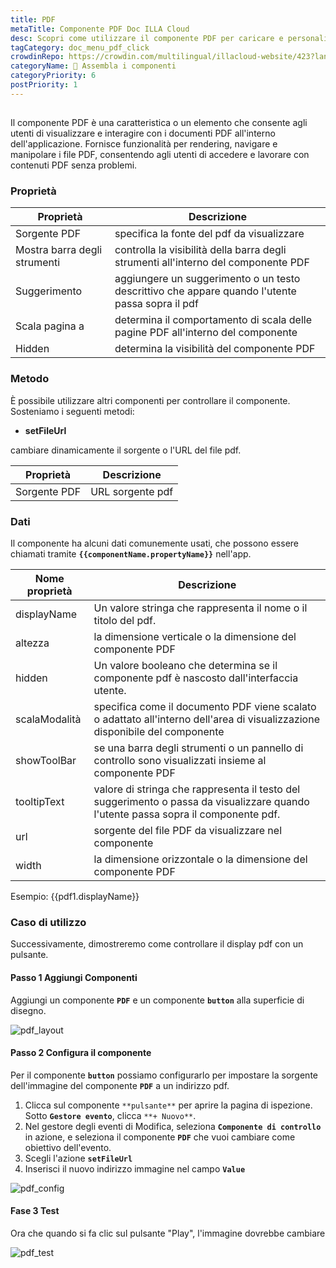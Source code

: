 ```yaml
---
title: PDF
metaTitle: Componente PDF Doc ILLA Cloud
desc: Scopri come utilizzare il componente PDF per caricare e personalizzare i file pdf per la tua app in ILLA Cloud.
tagCategory: doc_menu_pdf_click
crowdinRepo: https://crowdin.com/multilingual/illacloud-website/423?languages=it&filter=basic&value=0
categoryName: 🧬 Assembla i componenti
categoryPriority: 6
postPriority: 1
---
```


## <h2 hidden>Cos'è il PDF?</h2>

Il componente PDF è una caratteristica o un elemento che consente agli utenti di visualizzare e interagire con i documenti PDF all'interno dell'applicazione. Fornisce funzionalità per rendering, navigare e manipolare i file PDF, consentendo agli utenti di accedere e lavorare con contenuti PDF senza problemi.

### Proprietà

| Proprietà                    | Descrizione                                                                                           |
| ---------------------------- | ----------------------------------------------------------------------------------------------------- |
| Sorgente PDF                 | specifica la fonte del pdf da visualizzare                                                            |
| Mostra barra degli strumenti | controlla la visibilità della barra degli strumenti all'interno del componente PDF                    |
| Suggerimento                 | aggiungere un suggerimento o un testo descrittivo che appare quando l'utente passa sopra il pdf       |
| Scala pagina a               | determina il comportamento di scala delle pagine PDF all'interno del componente                       |
| Hidden                       | determina la visibilità del componente PDF                                                            |

### Metodo

È possibile utilizzare altri componenti per controllare il componente. Sosteniamo i seguenti metodi:

-   **setFileUrl**

cambiare dinamicamente il sorgente o l'URL del file pdf.

| Proprietà    | Descrizione      |
| ------------ | ---------------- |
| Sorgente PDF | URL sorgente pdf |

### Dati

Il componente ha alcuni dati comunemente usati, che possono essere chiamati tramite **`{{componentName.propertyName}}`** nell'app.

| Nome proprietà    | Descrizione                                                                                                                               |
| ----------------- | ----------------------------------------------------------------------------------------------------------------------------------------- |
| displayName       | Un valore stringa che rappresenta il nome o il titolo del pdf.                                                                            |
| altezza           | la dimensione verticale o la dimensione del componente PDF                                                                                |
| hidden            | Un valore booleano che determina se il componente pdf è nascosto dall'interfaccia utente.                                                 |
| scalaModalità     | specifica come il documento PDF viene scalato o adattato all'interno dell'area di visualizzazione disponibile del componente              |
| showToolBar       | se una barra degli strumenti o un pannello di controllo sono visualizzati insieme al componente PDF                                       |
| tooltipText       | valore di stringa che rappresenta il testo del suggerimento o passa da visualizzare quando l'utente passa sopra il componente pdf.        |
| url               | sorgente del file PDF da visualizzare nel componente                                                                                      |
| width             | la dimensione orizzontale o la dimensione del componente PDF                                                                              |

Esempio: {{pdf1.displayName}}

### Caso di utilizzo

Successivamente, dimostreremo come controllare il display pdf con un pulsante.

#### Passo 1 Aggiungi Componenti

Aggiungi un componente **`PDF`** e un componente **`button`** alla superficie di disegno.

![pdf_layout](https://cdn.illacloud.com/official-website/img/docs/pdf_layout.jpg)

#### Passo 2 Configura il componente

Per il componente **`button`** possiamo configurarlo per impostare la sorgente dell'immagine del componente **`PDF`** a un indirizzo pdf.

1.  Clicca sul componente `**pulsante**` per aprire la pagina di ispezione. Sotto **`Gestore evento`**, clicca `**+ Nuovo**`.
2.  Nel gestore degli eventi di Modifica, seleziona **`Componente di controllo`** in azione, e seleziona il componente **`PDF`** che vuoi cambiare come obiettivo dell'evento.
3.  Scegli l'azione **`setFileUrl`**
4.  Inserisci il nuovo indirizzo immagine nel campo **`Value`**

![pdf_config](https://cdn.illacloud.com/official-website/img/docs/pdf_config.jpg)

#### Fase 3 Test

Ora che quando si fa clic sul pulsante "Play", l'immagine dovrebbe cambiare

![pdf_test](https://cdn.illacloud.com/official-website/img/docs/pdf_test.jpg)
